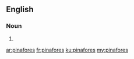 ==English==

===Noun===
{{head|en|plural}}

# {{plural of|pinafore|lang=en|nocat=1}}

[[ar:pinafores]]
[[fr:pinafores]]
[[ku:pinafores]]
[[my:pinafores]]